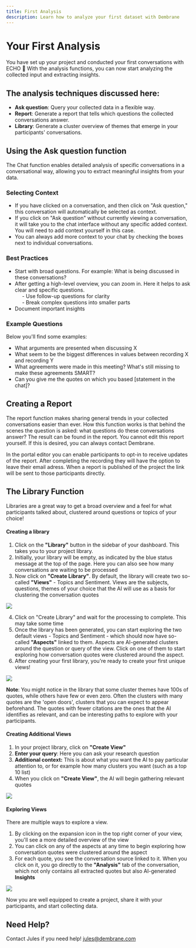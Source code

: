```yaml
---
title: First Analysis
description: Learn how to analyze your first dataset with Dembrane
---
```


# Your First Analysis

You have set up your project and conducted your first conversations with ECHO 👏 
With the analysis functions, you can now start analyzing the collected input and extracting insights.


## The analysis techniques discussed here: 
- **Ask question**: Query your collected data in a flexible way. 
- **Report**: Generate a report that tells which questions the collected conversations answer.
- **Library**: Generate a cluster overview of themes that emerge in your participants' conversations.



## Using the Ask question function

The Chat function enables detailed analysis of specific conversations in a conversational way, allowing you to extract meaningful insights from your data.


### Selecting Context

- If you have clicked on a conversation, and then click on "Ask question," this conversation will automatically be selected as context.
- If you click on "Ask question" without currently viewing a conversation, it will take you to the chat interface without any specific added context. You will need to add context yourself in this case.
- You can always add more context to your chat by checking the boxes next to individual conversations.


### Best Practices
- Start with broad questions. For example: What is being discussed in these conversations?
- After getting a high-level overview, you can zoom in. Here it helps to ask clear and specific questions. <br/>
 &nbsp;&nbsp;&nbsp;&nbsp; - Use follow-up questions for clarity<br/>
 &nbsp;&nbsp;&nbsp;&nbsp; - Break complex questions into smaller parts<br/>
- Document important insights


### Example Questions
Below you'll find some examples:
 - What arguments are presented when discussing X
 - What seem to be the biggest differences in values between recording X and recording Y
 - What agreements were made in this meeting? What's still missing to make these agreements SMART?
 - Can you give me the quotes on which you based [statement in the chat]?



## Creating a Report

The report function makes sharing general trends in your collected conversations easier than ever.
How this function works is that behind the scenes the question is asked: what questions do these conversations answer? The result can be found in the report. You cannot edit this report yourself. If this is desired, you can always contact Dembrane.

In the portal editor you can enable participants to opt-in to receive updates of the report. After completing the recording they will have the option to leave their email adress. When a report is published of the project the link will be sent to those participants directly. 



## The Library Function

Libraries are a great way to get a broad overview and a feel for what participants talked about, clustered around questions or topics of your choice!


#### Creating a library

1. Click on the **"Library"** button in the sidebar of your dashboard. This takes you to your project library.
2. Initially, your library will be empty, as indicated by the blue status message at the top of the page. Here you can also see how many conversations are waiting to be processed
3. Now click on **"Create Library"**. By default, the library will create two so-called **"Views"** - Topics and Sentiment. Views are the subjects, questions, themes of your choice that the AI will use as a basis for clustering the conversation quotes

![](/img16.png)

4. Click on "Create Library" and wait for the processing to complete. This may take some time
5. Once the library has been generated, you can start exploring the two default views - Topics and Sentiment - which should now have so-called **"Aspects"** linked to them. Aspects are AI-generated clusters around the question or query of the view. Click on one of them to start exploring how conversation quotes were clustered around the aspect.
6. After creating your first library, you're ready to create your first unique views!

![](/img19.png)

**Note**: You might notice in the library that some cluster themes have 100s of quotes, while others have few or even zero. Often the clusters with many quotes are the 'open doors', clusters that you can expect to appear beforehand. The quotes with fewer citations are the ones that the AI identifies as relevant, and can be interesting paths to explore with your participants.

#### Creating Additional Views

1. In your project library, click on **"Create View"**
2. **Enter your query**: Here you can ask your research question
3. **Additional context:** This is about what you want the AI to pay particular attention to, or for example how many clusters you want (such as a top 10 list)
4. When you click on **"Create View"**, the AI will begin gathering relevant quotes

![](/img20.png)

#### Exploring Views

There are multiple ways to explore a view.

1. By clicking on the expansion icon in the top right corner of your view, you'll see a more detailed overview of the view
2. You can click on any of the aspects at any time to begin exploring how conversation quotes were clustered around the aspect
3. For each quote, you see the conversation source linked to it. When you click on it, you go directly to the **"Analysis"** tab of the conversation, which not only contains all extracted quotes but also AI-generated **Insights**

![](/img21.png)



Now you are well equipped to create a project, share it with your participants, and start collecting data.


## Need Help?
Contact Jules if you need help!
jules@dembrane.com